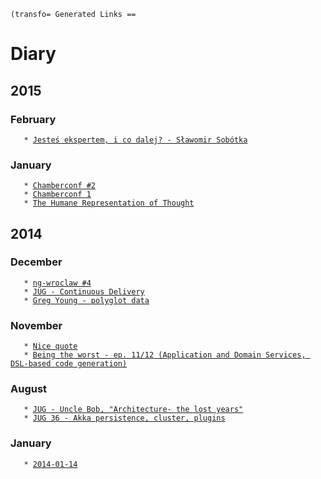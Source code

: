  (transfo= Generated Links ==
= Diary =

== 2015 ==

=== February ===
    * [[2015-02-03|Jesteś ekspertem, i co dalej? - Sławomir Sobótka]]

=== January ===
    * [[2015-01-18|Chamberconf #2]]
    * [[2015-01-17|Chamberconf 1]]
    * [[2015-01-12|The Humane Representation of Thought]]

== 2014 ==

=== December ===
    * [[2014-12-18|ng-wroclaw #4]]
    * [[2014-12-17|JUG - Continuous Delivery]]
    * [[2014-12-02|Greg Young - polyglot data]]

=== November ===
    * [[2014-11-12|Nice quote]]
    * [[2014-11-05|Being the worst - ep. 11/12 (Application and Domain Services, DSL-based code generation)]]

=== August ===
    * [[2014-08-11|JUG - Uncle Bob, "Architecture- the lost years"]]
    * [[2014-08-01|JUG 36 - Akka persistence, cluster, plugins]]

=== January ===
    * [[2014-01-14]]

